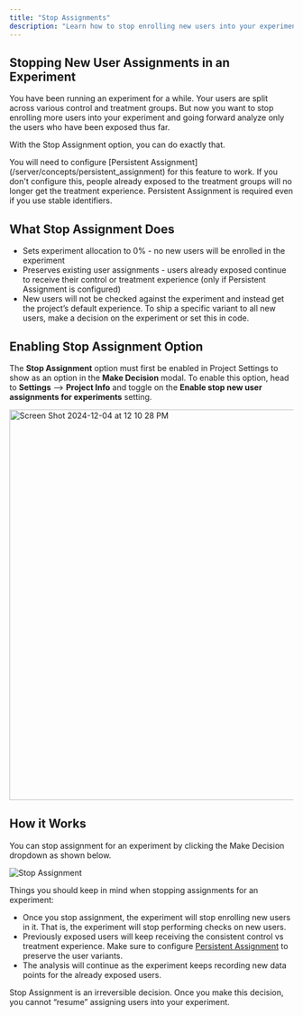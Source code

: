 ```yaml
---
title: "Stop Assignments"
description: "Learn how to stop enrolling new users into your experiment while continuing to analyze existing users."
---
```



## Stopping New User Assignments in an Experiment

You have been running an experiment for a while. Your users are split across various control and treatment groups. But now you want to stop enrolling more users into your experiment and going forward analyze only the users who have been exposed thus far.

With the Stop Assignment option, you can do exactly that. 

<Info>
You will need to configure [Persistent Assignment](/server/concepts/persistent_assignment) for this feature to work. If you don't configure this, people already exposed to the treatment groups will no longer get the treatment experience. Persistent Assignment is required even if you use stable identifiers.
</Info>

## What Stop Assignment Does

- Sets experiment allocation to 0% - no new users will be enrolled in the experiment
- Preserves existing user assignments - users already exposed continue to receive their control or treatment experience (only if Persistent Assignment is configured)
- New users will not be checked against the experiment and instead get the project’s default experience. To ship a specific variant to all new users, make a decision on the experiment or set this in code.

## Enabling Stop Assignment Option
The **Stop Assignment** option must first be enabled in Project Settings to show as an option in the **Make Decision** modal. To enable this option, head to **Settings** --> **Project Info** and toggle on the **Enable stop new user assignments for experiments** setting. 

<img width="692" alt="Screen Shot 2024-12-04 at 12 10 28 PM" src="https://github.com/user-attachments/assets/cd4bf488-9f9f-486e-b152-123a35a0204e"/>

## How it Works
You can stop assignment for an experiment by clicking the Make Decision dropdown as shown below.

![Stop Assignment](/images/experiments/stop_assignment.png)

Things you should keep in mind when stopping assignments for an experiment:
- Once you stop assignment, the experiment will stop enrolling new users in it. That is, the experiment will stop performing checks on new users.
- Previously exposed users will keep receiving the consistent control vs treatment experience. Make sure to configure [Persistent Assignment](/server/concepts/persistent_assignment) to preserve the user variants.
- The analysis will continue as the experiment keeps recording new data points for the already exposed users.

Stop Assignment is an irreversible decision. Once you make this decision, you cannot “resume” assigning users into your experiment.
